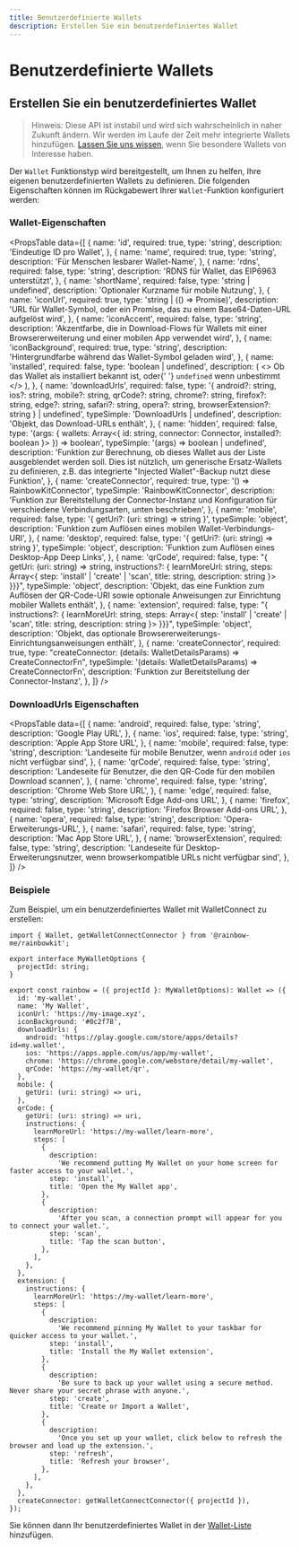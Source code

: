 ```yaml
---
title: Benutzerdefinierte Wallets
description: Erstellen Sie ein benutzerdefiniertes Wallet
---
```


# Benutzerdefinierte Wallets

## Erstellen Sie ein benutzerdefiniertes Wallet

> Hinweis: Diese API ist instabil und wird sich wahrscheinlich in naher Zukunft ändern. Wir werden im Laufe der Zeit mehr integrierte Wallets hinzufügen. [Lassen Sie uns wissen](https://github.com/rainbow-me/rainbowkit/issues), wenn Sie besondere Wallets von Interesse haben.

Der `Wallet` Funktionstyp wird bereitgestellt, um Ihnen zu helfen, Ihre eigenen benutzerdefinierten Wallets zu definieren. Die folgenden Eigenschaften können im Rückgabewert Ihrer `Wallet`-Funktion konfiguriert werden:

### Wallet-Eigenschaften

<PropsTable
  data={[
    {
      name: 'id',
      required: true,
      type: 'string',
      description: 'Eindeutige ID pro Wallet',
    },
    {
      name: 'name',
      required: true,
      type: 'string',
      description: 'Für Menschen lesbarer Wallet-Name',
    },
    {
      name: 'rdns',
      required: false,
      type: 'string',
      description: 'RDNS für Wallet, das EIP6963 unterstützt',
    },
    {
      name: 'shortName',
      required: false,
      type: 'string | undefined',
      description: 'Optionaler Kurzname für mobile Nutzung',
    },
    {
      name: 'iconUrl',
      required: true,
      type: 'string | (() => Promise<string>)',
      description:
        'URL für Wallet-Symbol, oder ein Promise, das zu einem Base64-Daten-URL aufgelöst wird',
    },
    {
      name: 'iconAccent',
      required: false,
      type: 'string',
      description:
        'Akzentfarbe, die in Download-Flows für Wallets mit einer Browsererweiterung und einer mobilen App verwendet wird',
    },
    {
      name: 'iconBackground',
      required: true,
      type: 'string',
      description: 'Hintergrundfarbe während das Wallet-Symbol geladen wird',
    },
    {
      name: 'installed',
      required: false,
      type: 'boolean | undefined',
      description: (
        <>
          Ob das Wallet als installiert bekannt ist, oder{' '}
          <code>undefined</code> wenn unbestimmt
        </>
      ),
    },
    {
      name: 'downloadUrls',
      required: false,
      type: '{ android?: string, ios?: string, mobile?: string, qrCode?: string, chrome?: string, firefox?: string, edge?: string, safari?: string, opera?: string, browserExtension?: string } | undefined',
      typeSimple: 'DownloadUrls | undefined',
      description: 'Objekt, das Download-URLs enthält',
    },
    {
      name: 'hidden',
      required: false,
      type: '(args: { wallets: Array<{ id: string, connector: Connector, installed?: boolean }> }) => boolean',
      typeSimple: '(args) => boolean | undefined',
      description:
        'Funktion zur Berechnung, ob dieses Wallet aus der Liste ausgeblendet werden soll. Dies ist nützlich, um generische Ersatz-Wallets zu definieren, z.B. das integrierte "Injected Wallet"-Backup nutzt diese Funktion',
    },
    {
      name: 'createConnector',
      required: true,
      type: '() => RainbowKitConnector',
      typeSimple: 'RainbowKitConnector',
      description:
        'Funktion zur Bereitstellung der Connector-Instanz und Konfiguration für verschiedene Verbindungsarten, unten beschrieben',
    },
    {
      name: 'mobile',
      required: false,
      type: '{ getUri?: (uri: string) => string }',
      typeSimple: 'object',
      description:
        'Funktion zum Auflösen eines mobilen Wallet-Verbindungs-URI',
    },
    {
      name: 'desktop',
      required: false,
      type: '{ getUri?: (uri: string) => string }',
      typeSimple: 'object',
      description: 'Funktion zum Auflösen eines Desktop-App Deep Links',
    },
    {
      name: 'qrCode',
      required: false,
      type: "{ getUri: (uri: string) => string, instructions?: { learnMoreUrl: string, steps: Array<{ step: 'install' | 'create' | 'scan', title: string, description: string }> }}}",
      typeSimple: 'object',
      description:
        'Objekt, das eine Funktion zum Auflösen der QR-Code-URI sowie optionale Anweisungen zur Einrichtung mobiler Wallets enthält',
    },
    {
      name: 'extension',
      required: false,
      type: "{ instructions?: { learnMoreUrl: string, steps: Array<{ step: 'install' | 'create' | 'scan', title: string, description: string }> }}}",
      typeSimple: 'object',
      description:
        'Objekt, das optionale Browsererweiterungs-Einrichtungsanweisungen enthält',
    },
    {
      name: 'createConnector',
      required: true,
      type: "createConnector: (details: WalletDetailsParams) => CreateConnectorFn",
      typeSimple: '(details: WalletDetailsParams) => CreateConnectorFn',
      description: 'Funktion zur Bereitstellung der Connector-Instanz',
    },
  ]}
/>

### DownloadUrls Eigenschaften

<PropsTable
  data={[
    {
      name: 'android',
      required: false,
      type: 'string',
      description: 'Google Play URL',
    },
    {
      name: 'ios',
      required: false,
      type: 'string',
      description: 'Apple App Store URL',
    },
    {
      name: 'mobile',
      required: false,
      type: 'string',
      description:
        'Landeseite für mobile Benutzer, wenn `android` oder `ios` nicht verfügbar sind',
    },
    {
      name: 'qrCode',
      required: false,
      type: 'string',
      description:
        'Landeseite für Benutzer, die den QR-Code für den mobilen Download scannen',
    },
    {
      name: 'chrome',
      required: false,
      type: 'string',
      description: 'Chrome Web Store URL',
    },
    {
      name: 'edge',
      required: false,
      type: 'string',
      description: 'Microsoft Edge Add-ons URL',
    },
    {
      name: 'firefox',
      required: false,
      type: 'string',
      description: 'Firefox Browser Add-ons URL',
    },
    {
      name: 'opera',
      required: false,
      type: 'string',
      description: 'Opera-Erweiterungs-URL',
    },
    {
      name: 'safari',
      required: false,
      type: 'string',
      description: 'Mac App Store URL',
    },
    {
      name: 'browserExtension',
      required: false,
      type: 'string',
      description:
        'Landeseite für Desktop-Erweiterungsnutzer, wenn browserkompatible URLs nicht verfügbar sind',
    },
  ]}
/>

### Beispiele

Zum Beispiel, um ein benutzerdefiniertes Wallet mit WalletConnect zu erstellen:

```tsx
import { Wallet, getWalletConnectConnector } from '@rainbow-me/rainbowkit';

export interface MyWalletOptions {
  projectId: string;
}

export const rainbow = ({ projectId }: MyWalletOptions): Wallet => ({
  id: 'my-wallet',
  name: 'My Wallet',
  iconUrl: 'https://my-image.xyz',
  iconBackground: '#0c2f78',
  downloadUrls: {
    android: 'https://play.google.com/store/apps/details?id=my.wallet',
    ios: 'https://apps.apple.com/us/app/my-wallet',
    chrome: 'https://chrome.google.com/webstore/detail/my-wallet',
    qrCode: 'https://my-wallet/qr',
  },
  mobile: {
    getUri: (uri: string) => uri,
  },
  qrCode: {
    getUri: (uri: string) => uri,
    instructions: {
      learnMoreUrl: 'https://my-wallet/learn-more',
      steps: [
        {
          description:
            'We recommend putting My Wallet on your home screen for faster access to your wallet.',
          step: 'install',
          title: 'Open the My Wallet app',
        },
        {
          description:
            'After you scan, a connection prompt will appear for you to connect your wallet.',
          step: 'scan',
          title: 'Tap the scan button',
        },
      ],
    },
  },
  extension: {
    instructions: {
      learnMoreUrl: 'https://my-wallet/learn-more',
      steps: [
        {
          description:
            'We recommend pinning My Wallet to your taskbar for quicker access to your wallet.',
          step: 'install',
          title: 'Install the My Wallet extension',
        },
        {
          description:
            'Be sure to back up your wallet using a secure method. Never share your secret phrase with anyone.',
          step: 'create',
          title: 'Create or Import a Wallet',
        },
        {
          description:
            'Once you set up your wallet, click below to refresh the browser and load up the extension.',
          step: 'refresh',
          title: 'Refresh your browser',
        },
      ],
    },
  },
  createConnector: getWalletConnectConnector({ projectId }),
});
```

Sie können dann Ihr benutzerdefiniertes Wallet in der [Wallet-Liste](/docs/custom-wallet-list) hinzufügen.
